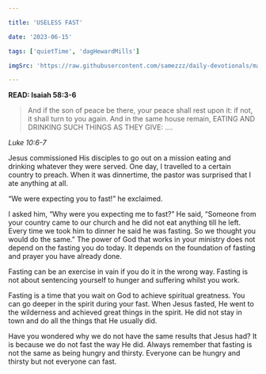 ```yaml
---

title: 'USELESS FAST'

date: '2023-06-15'

tags: ['quietTime', 'dagHewardMills']

imgSrc: 'https://raw.githubusercontent.com/samezzz/daily-devotionals/main/images/evangelist-dag.jpg'

---
```


**READ: Isaiah 58:3-6**

>And if the son of peace be there, your peace shall rest upon it: if not, it shall turn to you again. And in the same house remain, EATING AND DRINKING SUCH THINGS AS THEY GIVE: .... 

*Luke 10:6-7*

Jesus commissioned His disciples to go out on a mission eating and drinking whatever they were served. One day, I travelled to a certain country to preach. When it was dinnertime, the pastor was surprised that I ate anything at all. 

“We were expecting you to fast!” he exclaimed. 

I asked him, “Why were you expecting me to fast?” He said, “Someone from your country came to our church and he did not eat anything till he left. Every time we took him to dinner he said he was fasting. So we thought you would do the same.” The power of God that works in your ministry does not depend on the fasting you do today. It depends on the foundation of fasting and prayer you have already done.

Fasting can be an exercise in vain if you do it in the wrong way. Fasting is not about sentencing yourself to hunger and suffering whilst you work. 

Fasting is a time that you wait on God to achieve spiritual greatness. You can go deeper in the spirit during your fast. When Jesus fasted, He went to the wilderness and achieved great things in the spirit. He did not stay in town and do all the things that He usually did. 

Have you wondered why we do not have the same results that Jesus had? It is because we do not fast the way He did. Always remember that fasting is not the same as being hungry and thirsty. Everyone can be hungry and thirsty but not everyone can fast. 
